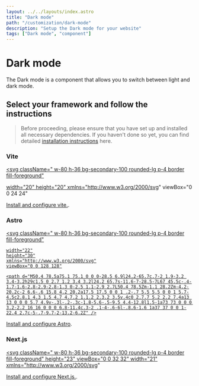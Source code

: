 ```yaml
---
layout: ../../layouts/index.astro
title: "Dark mode"
path: "/customization/dark-mode"
description: "Setup the Dark mode for your website"
tags: ["Dark mode", "component"]
---
```


# Dark mode

The Dark mode is a component that allows you to switch between light and dark mode.

## Select your framework and follow the instructions

> Before proceeding, please ensure that you have set up and installed all necessary dependencies.
> If you haven't done so yet, you can find detailed [installation instructions](/installation) here.

### Vite

<a href="/frameworks/vite/#theming" title="install vite">

<svg
  className=" w-80 h-36 bg-secondary-100 rounded-lg p-4 border fill-foreground"

width="20"
height="20"
xmlns="http://www.w3.org/2000/svg"
viewBox="0 0 24 24"

>

  <path d="m8.286 10.578l.512-8.657a.306.306 0 0 1 .247-.282L17.377.006a.306.306 0 0 1 .353.385l-1.558 5.403a.306.306 0 0 0 .352.385l2.388-.46a.306.306 0 0 1 .332.438l-6.79 13.55l-.123.19a.294.294 0 0 1-.252.14c-.177 0-.35-.152-.305-.369l1.095-5.301a.306.306 0 0 0-.388-.355l-1.433.435a.306.306 0 0 1-.389-.354l.69-3.375a.306.306 0 0 0-.37-.36l-2.32.536a.306.306 0 0 1-.374-.316zm14.976-7.926L17.284 3.74l-.544 1.887l2.077-.4a.8.8 0 0 1 .84.369a.8.8 0 0 1 .034.783L12.9 19.93l-.013.025l-.015.023l-.122.19a.801.801 0 0 1-.672.37a.826.826 0 0 1-.634-.302a.8.8 0 0 1-.16-.67l1.029-4.981l-1.12.34a.81.81 0 0 1-.86-.262a.802.802 0 0 1-.165-.67l.63-3.08l-2.027.468a.808.808 0 0 1-.768-.233a.81.81 0 0 1-.217-.6l.389-6.57l-7.44-1.33a.612.612 0 0 0-.64.906L11.58 23.691a.612.612 0 0 0 1.066-.004l11.26-20.135a.612.612 0 0 0-.644-.9" />
</svg>

</a>

[Install and configure vite.](/frameworks/vite/#theming).

### Astro

<a href="/frameworks/astro/#theming" title="install astro">

  <svg
    className=" w-80 h-36 bg-secondary-100 rounded-lg p-4 border fill-foreground"

    width="22"
    height="30"
    xmlns="http://www.w3.org/2000/svg"
    viewBox="0 0 128 128"

>

    <path d="M50.4 78.5a75.1 75.1 0 0 0-28.5 6.9l24.2-65.7c.7-2 1.9-3.2 3.4-3.2h29c1.5 0 2.7 1.2 3.4 3.2l24.2 65.7s-11.6-7-28.5-7L67 45.5c-.4-1.7-1.6-2.8-2.9-2.8-1.3 0-2.5 1.1-2.9 2.7L50.4 78.5Zm-1.1 28.2Zm-4.2-20.2c-2 6.6-.6 15.8 4.2 20.2a17.5 17.5 0 0 1 .2-.7 5.5 5.5 0 0 1 5.7-4.5c2.8.1 4.3 1.5 4.7 4.7.2 1.1.2 2.3.2 3.5v.4c0 2.7.7 5.2 2.2 7.4a13 13 0 0 0 5.7 4.9v-.3l-.2-.3c-1.8-5.6-.5-9.5 4.4-12.8l1.5-1a73 73 0 0 0 3.2-2.2 16 16 0 0 0 6.8-11.4c.3-2 .1-4-.6-6l-.8.6-1.6 1a37 37 0 0 1-22.4 2.7c-5-.7-9.7-2-13.2-6.2Z" />

  </svg>

</a>

[Install and configure Astro](/frameworks/astro/#theming).

### Next.js

<a href="/frameworks/nextjs/#theming"  title="install vite">

<svg
  className=" w-80 h-36 bg-secondary-100 rounded-lg p-4 border fill-foreground"
  height="23"
  viewBox="0 0 32 32"
  width="21"
  xmlns="http://www.w3.org/2000/svg"
>
  <path d="m23.749 30.005c-.119.063-.109.083.005.025.037-.015.068-.036.095-.061 0-.021 0-.021-.1.036zm.24-.13c-.057.047-.057.047.011.016.036-.021.068-.041.068-.047 0-.027-.016-.021-.079.031zm.156-.094c-.057.047-.057.047.011.016.037-.021.068-.043.068-.048 0-.025-.016-.02-.079.032zm.158-.093c-.057.047-.057.047.009.015.037-.02.068-.041.068-.047 0-.025-.016-.02-.077.032zm.213-.141c-.109.073-.147.12-.047.068.067-.041.181-.131.161-.131-.043.016-.079.043-.115.063zm-9.563-29.536c-.073.005-.292.025-.484.041-4.548.412-8.803 2.86-11.5 6.631-1.491 2.067-2.459 4.468-2.824 6.989-.129.88-.145 1.14-.145 2.333 0 1.192.016 1.448.145 2.328.871 6.011 5.147 11.057 10.943 12.927 1.043.333 2.136.563 3.381.704.484.052 2.577.052 3.061 0 2.152-.24 3.969-.771 5.767-1.688.276-.14.328-.177.291-.208-.88-1.161-1.744-2.323-2.609-3.495l-2.557-3.453-3.203-4.745c-1.068-1.588-2.14-3.172-3.229-4.744-.011 0-.025 2.109-.031 4.681-.011 4.505-.011 4.688-.068 4.792-.057.125-.151.229-.276.287-.099.047-.188.057-.661.057h-.541l-.141-.088c-.088-.057-.161-.136-.208-.229l-.068-.141.005-6.271.011-6.271.099-.125c.063-.077.141-.14.229-.187.131-.063.183-.073.724-.073.635 0 .74.025.907.208 1.296 1.932 2.588 3.869 3.859 5.812 2.079 3.152 4.917 7.453 6.312 9.563l2.537 3.839.125-.083c1.219-.813 2.328-1.781 3.285-2.885 2.016-2.308 3.324-5.147 3.767-8.177.129-.88.145-1.141.145-2.333 0-1.193-.016-1.448-.145-2.328-.871-6.011-5.147-11.057-10.943-12.928-1.084-.343-2.199-.577-3.328-.697-.303-.031-2.371-.068-2.631-.041zm6.547 9.677c.151.072.265.208.317.364.027.084.032 1.823.027 5.74l-.011 5.624-.989-1.52-.995-1.521v-4.083c0-2.647.011-4.131.025-4.204.047-.167.161-.307.313-.395.124-.063.172-.068.667-.068.463 0 .541.005.645.063z" />
</svg>

</a>

[Install and configure Next.js.](/frameworks/nextjs/#theming).

